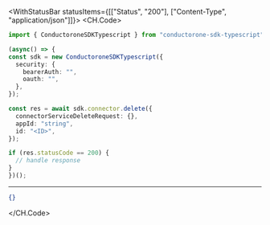 

<WithStatusBar statusItems={[["Status", "200"], ["Content-Type", "application/json"]]}>
  <CH.Code>
  ```typescript Delete.ts
  import { ConductoroneSDKTypescript } from "conductorone-sdk-typescript";

(async() => {
  const sdk = new ConductoroneSDKTypescript({
    security: {
      bearerAuth: "",
      oauth: "",
    },
  });

  const res = await sdk.connector.delete({
    connectorServiceDeleteRequest: {},
    appId: "string",
    id: "<ID>",
  });

  if (res.statusCode == 200) {
    // handle response
  }
})();
  ```
  ---

  ```json Example Response
  {}
  ```
  </CH.Code>
</WithStatusBar>
